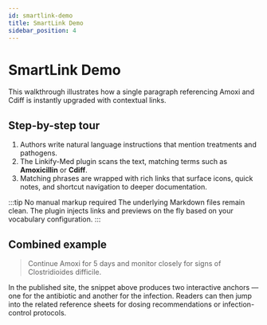```yaml
---
id: smartlink-demo
title: SmartLink Demo
sidebar_position: 4
---
```


# SmartLink Demo

This walkthrough illustrates how a single paragraph referencing Amoxi and Cdiff is
instantly upgraded with contextual links.

## Step-by-step tour

1. Authors write natural language instructions that mention treatments and pathogens.
2. The Linkify-Med plugin scans the text, matching terms such as **Amoxicillin** or **Cdiff**.
3. Matching phrases are wrapped with rich links that surface icons, quick notes, and
   shortcut navigation to deeper documentation.

:::tip No manual markup required
The underlying Markdown files remain clean. The plugin injects links and previews
on the fly based on your vocabulary configuration.
:::

## Combined example

> Continue Amoxi for 5 days and monitor closely for signs of Clostridioides difficile.

In the published site, the snippet above produces two interactive anchors — one for the
antibiotic and another for the infection. Readers can then jump into the related
reference sheets for dosing recommendations or infection-control protocols.
